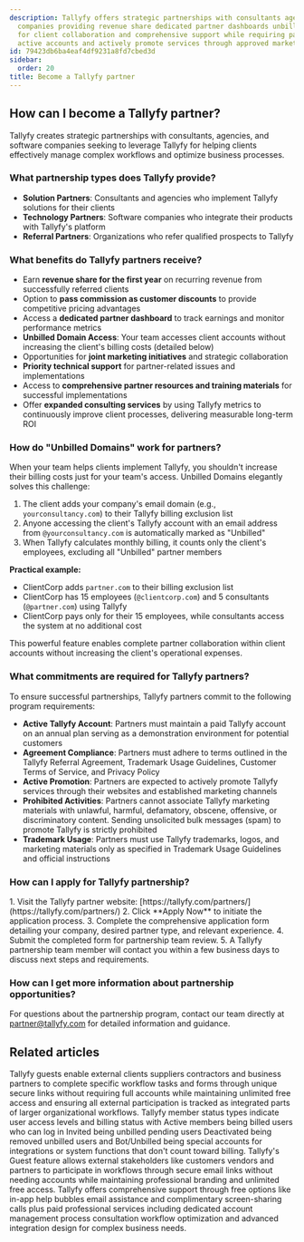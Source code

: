 ```yaml
---
description: Tallyfy offers strategic partnerships with consultants agencies and software
  companies providing revenue share dedicated partner dashboards unbilled domain access
  for client collaboration and comprehensive support while requiring partners to maintain
  active accounts and actively promote services through approved marketing channels.
id: 79423db6ba4eaf4df9231a8fd7cbed3d
sidebar:
  order: 20
title: Become a Tallyfy partner
---
```



## How can I become a Tallyfy partner?

Tallyfy creates strategic partnerships with consultants, agencies, and software companies seeking to leverage Tallyfy for helping clients effectively manage complex workflows and optimize business processes.

### What partnership types does Tallyfy provide?

- **Solution Partners**: Consultants and agencies who implement Tallyfy solutions for their clients
- **Technology Partners**: Software companies who integrate their products with Tallyfy's platform
- **Referral Partners**: Organizations who refer qualified prospects to Tallyfy

### What benefits do Tallyfy partners receive?

- Earn **revenue share for the first year** on recurring revenue from successfully referred clients
- Option to **pass commission as customer discounts** to provide competitive pricing advantages
- Access a **dedicated partner dashboard** to track earnings and monitor performance metrics
- **Unbilled Domain Access**: Your team accesses client accounts without increasing the client's billing costs (detailed below)
- Opportunities for **joint marketing initiatives** and strategic collaboration
- **Priority technical support** for partner-related issues and implementations
- Access to **comprehensive partner resources and training materials** for successful implementations
- Offer **expanded consulting services** by using Tallyfy metrics to continuously improve client processes, delivering measurable long-term ROI

### How do "Unbilled Domains" work for partners?

When your team helps clients implement Tallyfy, you shouldn't increase their billing costs just for your team's access. Unbilled Domains elegantly solves this challenge:

1. The client adds your company's email domain (e.g., `yourconsultancy.com`) to their Tallyfy billing exclusion list
2. Anyone accessing the client's Tallyfy account with an email address from `@yourconsultancy.com` is automatically marked as "Unbilled"
3. When Tallyfy calculates monthly billing, it counts only the client's employees, excluding all "Unbilled" partner members

**Practical example:**
- ClientCorp adds `partner.com` to their billing exclusion list
- ClientCorp has 15 employees (`@clientcorp.com`) and 5 consultants (`@partner.com`) using Tallyfy
- ClientCorp pays only for their 15 employees, while consultants access the system at no additional cost

This powerful feature enables complete partner collaboration within client accounts without increasing the client's operational expenses.

### What commitments are required for Tallyfy partners?

To ensure successful partnerships, Tallyfy partners commit to the following program requirements:

- **Active Tallyfy Account**: Partners must maintain a paid Tallyfy account on an annual plan serving as a demonstration environment for potential customers
- **Agreement Compliance**: Partners must adhere to terms outlined in the Tallyfy Referral Agreement, Trademark Usage Guidelines, Customer Terms of Service, and Privacy Policy
- **Active Promotion**: Partners are expected to actively promote Tallyfy services through their websites and established marketing channels
- **Prohibited Activities**: Partners cannot associate Tallyfy marketing materials with unlawful, harmful, defamatory, obscene, offensive, or discriminatory content. Sending unsolicited bulk messages (spam) to promote Tallyfy is strictly prohibited
- **Trademark Usage**: Partners must use Tallyfy trademarks, logos, and marketing materials only as specified in Trademark Usage Guidelines and official instructions

### How can I apply for Tallyfy partnership?

<Steps>
1. Visit the Tallyfy partner website: [https://tallyfy.com/partners/](https://tallyfy.com/partners/)
2. Click **Apply Now** to initiate the application process.
3. Complete the comprehensive application form detailing your company, desired partner type, and relevant experience.
4. Submit the completed form for partnership team review.
5. A Tallyfy partnership team member will contact you within a few business days to discuss next steps and requirements.
</Steps>

### How can I get more information about partnership opportunities?

For questions about the partnership program, contact our team directly at [partner@tallyfy.com](mailto:partner@tallyfy.com) for detailed information and guidance.


## Related articles
<CardGrid>
<LinkTitleCard header="<b>Documenting > Guests</b>" href="/products/pro/documenting/guests/" > Tallyfy guests enable external clients suppliers contractors and business partners to complete specific workflow tasks and forms through unique secure links without requiring full accounts while maintaining unlimited free access and ensuring all external participation is tracked as integrated parts of larger organizational workflows. </LinkTitleCard>
<LinkTitleCard header="<b>Org Settings > Member statuses</b>" href="/products/pro/settings/org-settings/understanding-member-statuses/" > Tallyfy member status types indicate user access levels and billing status with Active members being billed users who can log in Invited being unbilled pending users Deactivated being removed unbilled users and Bot/Unbilled being special accounts for integrations or system functions that don't count toward billing. </LinkTitleCard>
<LinkTitleCard header="<b>Features > Customer facing</b>" href="/products/pro/tutorials/features/customer-facing/" > Tallyfy's Guest feature allows external stakeholders like customers vendors and partners to participate in workflows through secure email links without needing accounts while maintaining professional branding and unlimited free access. </LinkTitleCard>
<LinkTitleCard header="<b>Support > Contact support</b>" href="/products/pro/miscellaneous/support/how-can-i-contact-tallyfys-support-team/" > Tallyfy offers comprehensive support through free options like in-app help bubbles email assistance and complimentary screen-sharing calls plus paid professional services including dedicated account management process consultation workflow optimization and advanced integration design for complex business needs. </LinkTitleCard>
</CardGrid>